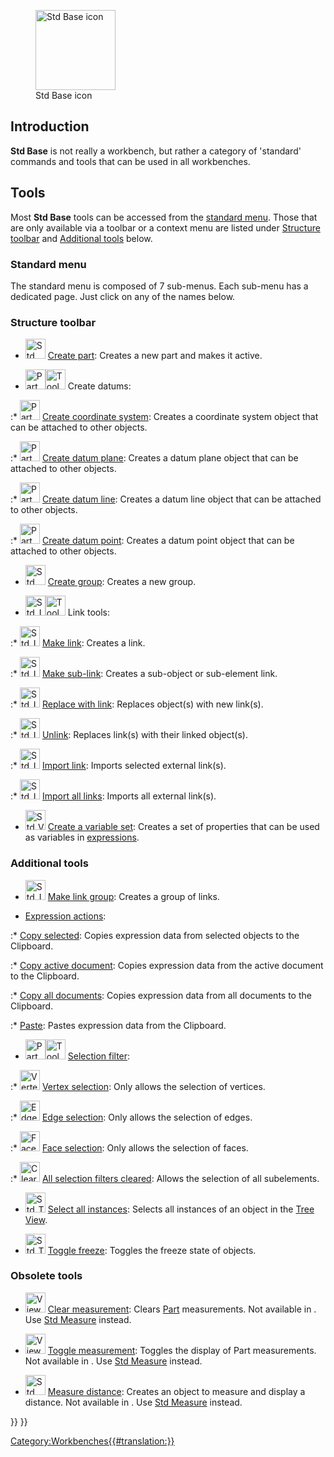 <languages/>
<translate>

<!--T:13-->
{{Docnav
|[[Workbenches|Workbenches]]
|[[Assembly_Workbench|Assembly Workbench]]
|IconL=
|IconR=Workbench_Assembly.svg
}}

<!--T:14-->
[[Image:Freecad.svg|thumb|128px|Std Base icon]]

</translate>
{{TOCright}}
<translate>

==Introduction== <!--T:2-->

<!--T:3-->
'''Std Base''' is not really a workbench, but rather a category of 'standard' commands and tools that can be used in all workbenches.

==Tools== <!--T:4-->

<!--T:5-->
Most '''Std Base''' tools can be accessed from the [[Standard_Menu|standard menu]]. Those that are only available via a toolbar or a context menu are listed under [[#Structure_toolbar|Structure toolbar]] and [[#Additional_tools|Additional tools]] below.

===Standard menu=== <!--T:6-->

<!--T:15-->
The standard menu is composed of 7 sub-menus. Each sub-menu has a dedicated page. Just click on any of the names below.

<!--T:12-->
<!--Please keep info below synchronized with Std_Base, Standard_Menu, Std_File_Menu etc.-->
{{StdMenu
|
[[Std_File_Menu|File]]
&nbsp;&nbsp;&nbsp;
[[Std_Edit_Menu|Edit]]
&nbsp;&nbsp;&nbsp;
[[Std_View_Menu|View]]
&nbsp;&nbsp;&nbsp;
[[Std_Tools_Menu|Tools]]
&nbsp;&nbsp;&nbsp;
[[Std_Macro_Menu|Macro]]
&nbsp;&nbsp;&nbsp;
[[Std_Windows_Menu|Windows]]
&nbsp;&nbsp;&nbsp;
[[Std_Help_Menu|Help]]
}}

===Structure toolbar=== <!--T:55-->

<!--T:29-->
* [[File:Std_Part.svg|32px]] [[Std_Part|Create part]]: Creates a new part and makes it active.

<!--T:56-->
* <span id="Part_Datums">[[File:Part_CoordinateSystem.svg|x32px]][[Image:Toolbar_flyout_arrow_blue_background.svg|x32px]] Create datums: {{Version|1.1}}</span><!--Do not edit span id: the Part_Datums pages redirect here-->

<!--T:57-->
:* [[File:Part_CoordinateSystem.svg|32px]] [[Part_CoordinateSystem|Create coordinate system]]: Creates a coordinate system object that can be attached to other objects. {{Version|1.1}}

<!--T:58-->
:* [[File:Part_DatumPlane.svg|32px]] [[Part_DatumPlane|Create datum plane]]: Creates a datum plane object that can be attached to other objects. {{Version|1.1}}

<!--T:59-->
:* [[File:Part_DatumLine.svg|32px]] [[Part_DatumLine|Create datum line]]: Creates a datum line object that can be attached to other objects. {{Version|1.1}}

<!--T:60-->
:* [[File:Part_DatumPoint.svg|32px]] [[Part_DatumPoint|Create datum point]]: Creates a datum point object that can be attached to other objects. {{Version|1.1}}

<!--T:30-->
* [[File:Std_Group.svg|32px]] [[Std_Group|Create group]]: Creates a new group.

<!--T:61-->
* <span id="Std_LinkActions">[[File:Std_LinkMake.svg|x32px]][[Image:Toolbar_flyout_arrow_blue_background.svg|x32px]] Link tools:</span><!--Do not edit span id: the Std_LinkActions pages redirect here-->

<!--T:31-->
:* [[File:Std_LinkMake.svg|32px]] [[Std_LinkMake|Make link]]: Creates a link.

<!--T:32-->
:* [[File:Std_LinkMakeRelative.svg|32px]] [[Std_LinkMakeRelative|Make sub-link]]: Creates a sub-object or sub-element link.

<!--T:33-->
:* [[File:Std_LinkReplace.svg|32px]] [[Std_LinkReplace|Replace with link]]: Replaces object(s) with new link(s).

<!--T:34-->
:* [[File:Std_LinkUnlink.svg|32px]] [[Std_LinkUnlink|Unlink]]: Replaces link(s) with their linked object(s).

<!--T:35-->
:* [[File:Std_LinkImport.svg|32px]] [[Std_LinkImport|Import link]]: Imports selected external link(s).

<!--T:36-->
:* [[File:Std_LinkImportAll.svg|32px]] [[Std_LinkImportAll|Import all links]]: Imports all external link(s).

<!--T:50-->
* [[File:Std_VarSet.svg|32px]] [[Std_VarSet|Create a variable set]]: Creates a set of properties that can be used as variables in [[Expressions|expressions]]. {{Version|1.0}}

===Additional tools=== <!--T:16-->

<!--T:37-->
* [[File:Std_LinkMakeGroup.svg|32px]] [[Std_LinkMakeGroup|Make link group]]: Creates a group of links.

<!--T:44-->
* [[Std_Expressions|Expression actions]]:

<!--T:51-->
:* [[Std_Expressions#Copy_selected|Copy selected]]: Copies expression data from selected objects to the Clipboard.

<!--T:52-->
:* [[Std_Expressions#Copy_active_document|Copy active document]]: Copies expression data from the active document to the Clipboard.

<!--T:53-->
:* [[Std_Expressions#Copy_all_documents|Copy all documents]]: Copies expression data from all documents to the Clipboard.

<!--T:54-->
:* [[Std_Expressions#Paste|Paste]]: Pastes expression data from the Clipboard.

<!--T:38-->
* [[Image:Part_SelectFilter.svg|x32px]][[Image:Toolbar_flyout_arrow_blue_background.svg|x32px]] [[Part_SelectFilter|Selection filter]]: {{Version|1.0}}

<!--T:39-->
:* [[Image:Vertex-selection.svg|32px]] [[Part_SelectFilter#Vertex_selection|Vertex selection]]: Only allows the selection of vertices.

<!--T:40-->
:* [[Image:Edge-selection.svg|32px]] [[Part_SelectFilter#Edge_selection|Edge selection]]: Only allows the selection of edges.

<!--T:41-->
:* [[Image:Face-selection.svg|32px]] [[Part_SelectFilter#Face_selection|Face selection]]: Only allows the selection of faces.

<!--T:42-->
:* [[Image:Clear-selection.svg|32px]] [[Part_SelectFilter#All_selection_filters_cleared|All selection filters cleared]]: Allows the selection of all subelements.

<!--T:43-->
* [[File:Std_TreeSelectAllInstances.svg|32px]] [[Std_TreeSelectAllInstances|Select all instances]]: Selects all instances of an object in the [[Tree_View|Tree View]].

<!--T:45-->
* [[File:Std_ToggleFreeze.svg|32px]] [[Std_ToggleFreeze|Toggle freeze]]: Toggles the freeze state of objects. {{Version|1.0}}

===Obsolete tools=== <!--T:46-->

<!--T:47-->
* [[Image:View_Measure_Clear_All.svg|32px]] [[View_Measure_Clear_All|Clear measurement]]: Clears [[Part_Workbench|Part]]  measurements. Not available in {{VersionPlus|1.0}}. Use [[Std Measure|Std Measure]] instead.

<!--T:48-->
* [[Image:View_Measure_Toggle_All.svg|32px]] [[View_Measure_Toggle_All|Toggle measurement]]: Toggles the display of Part measurements. Not available in {{VersionPlus|1.0}}. Use [[Std Measure|Std Measure]] instead.

<!--T:49-->
* [[Image:Std_MeasureDistance.svg|32px]] [[Std_MeasureDistance|Measure distance]]: Creates an object to measure and display a distance. Not available in {{VersionPlus|1.0}}. Use [[Std Measure|Std Measure]] instead.


<!--T:28-->
{{Docnav
|[[Workbenches|Workbenches]]
|[[Assembly_Workbench|Assembly Workbench]]
|IconL=
|IconR=Workbench_Assembly.svg
}}

</translate>
{{Std_Base_navi{{#translation:}}}}
{{Userdocnavi{{#translation:}}}}
[[Category:Workbenches{{#translation:}}]]
